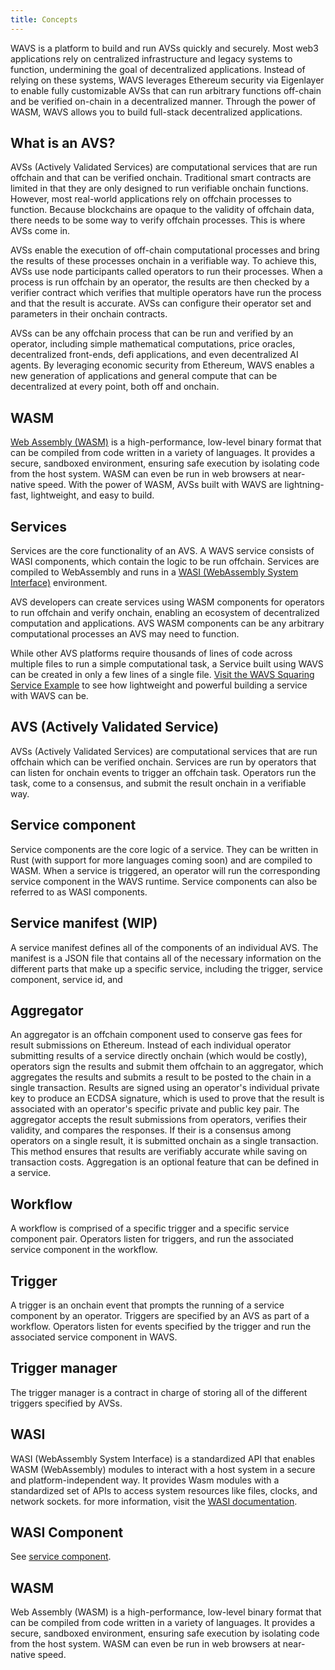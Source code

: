 ```yaml
---
title: Concepts
---
```




WAVS is a platform to build and run AVSs quickly and securely. Most web3 applications rely on centralized infrastructure and legacy systems to function, undermining the goal of decentralized applications. Instead of relying on these systems, WAVS leverages Ethereum security via Eigenlayer to enable fully customizable AVSs that can run arbitrary functions off-chain and be verified on-chain in a decentralized manner. Through the power of WASM, WAVS allows you to build full-stack decentralized applications.

## What is an AVS?

AVSs (Actively Validated Services) are computational services that are run offchain and that can be verified onchain. Traditional smart contracts are limited in that they are only designed to run verifiable onchain functions. However, most real-world applications rely on offchain processes to function. Because blockchains are opaque to the validity of offchain data, there needs to be some way to verify offchain processes. This is where AVSs come in.

AVSs enable the execution of off-chain computational processes and bring the results of these processes onchain in a verifiable way. To achieve this, AVSs use node participants called operators to run their processes. When a process is run offchain by an operator, the results are then checked by a verifier contract which verifies that multiple operators have run the process and that the result is accurate. AVSs can configure their operator set and parameters in their onchain contracts.

AVSs can be any offchain process that can be run and verified by an operator, including simple mathematical computations, price oracles, decentralized front-ends, defi applications, and even decentralized AI agents. By leveraging economic security from Ethereum, WAVS enables a new generation of applications and general compute that can be decentralized at every point, both off and onchain.

## WASM

[Web Assembly (WASM)](https://webassembly.org/) is a high-performance, low-level binary format that can be compiled from code written in a variety of languages. It provides a secure, sandboxed environment, ensuring safe execution by isolating code from the host system. WASM can even be run in web browsers at near-native speed. With the power of WASM, AVSs built with WAVS are lightning-fast, lightweight, and easy to build.

## Services

Services are the core functionality of an AVS. A WAVS service consists of WASI components, which contain the logic to be run offchain. Services are compiled to WebAssembly and runs in a [WASI (WebAssembly System Interface)](https://wasi.dev/) environment.

AVS developers can create services using WASM components for operators to run offchain and verify onchain, enabling an ecosystem of decentralized computation and applications. AVS WASM components can be any arbitrary computational processes an AVS may need to function.

While other AVS platforms require thousands of lines of code across multiple files to run a simple computational task, a Service built using WAVS can be created in only a few lines of a single file. [Visit the WAVS Squaring Service Example](/examples/squaring) to see how lightweight and powerful building a service with WAVS can be.


## AVS (Actively Validated Service)

AVSs (Actively Validated Services) are computational services that are run offchain which can be verified onchain. Services are run by operators that can listen for onchain events to trigger an offchain task. Operators run the task, come to a consensus, and submit the result onchain in a verifiable way.

## Service component

Service components are the core logic of a service. They can be written in Rust (with support for more languages coming soon) and are compiled to WASM. 
When a service is triggered, an operator will run the corresponding service component in the WAVS runtime. Service components can also be referred to as WASI components.

## Service manifest (WIP)

A service manifest defines all of the components of an individual AVS. The manifest is a JSON file that contains all of the necessary information on the different parts that make up a specific service, including the trigger, service component, service id, and 

## Aggregator

An aggregator is an offchain component used to conserve gas fees for result submissions on Ethereum. Instead of each individual operator submitting results of a service directly onchain (which would be costly), operators sign the results and submit them offchain to an aggregator, which aggregates the results and submits a result to be posted to the chain in a single transaction. Results are signed using an operator's individual private key to produce an ECDSA signature, which is used to prove that the result is associated with an operator's specific private and public key pair. The aggregator accepts the result submissions from operators, verifies their validity, and compares the responses. If their is a consensus among operators on a single result, it is submitted onchain as a single transaction. This method ensures that results are verifiably accurate while saving on transaction costs. Aggregation is an optional feature that can be defined in a service.

## Workflow

A workflow is comprised of a specific trigger and a specific service component pair. Operators listen for triggers, and run the associated service component in the workflow.

## Trigger

A trigger is an onchain event that prompts the running of a service component by an operator. Triggers are specified by an AVS as part of a workflow. Operators listen for events specified by the trigger and run the associated service component in WAVS.

## Trigger manager

The trigger manager is a contract in charge of storing all of the different triggers specified by AVSs.

## WASI

WASI (WebAssembly System Interface) is a standardized API that enables WASM (WebAssembly) modules to interact with a host system in a secure and platform-independent way. It provides Wasm modules with a standardized set of APIs to access system resources like files, clocks, and network sockets. for more information, visit the [WASI documentation](https://wasi.dev/).

## WASI Component

See [service component](#service-component).

## WASM

Web Assembly (WASM) is a high-performance, low-level binary format that can be compiled from code written in a variety of languages. It provides a secure, sandboxed environment, ensuring safe execution by isolating code from the host system. WASM can even be run in web browsers at near-native speed.

